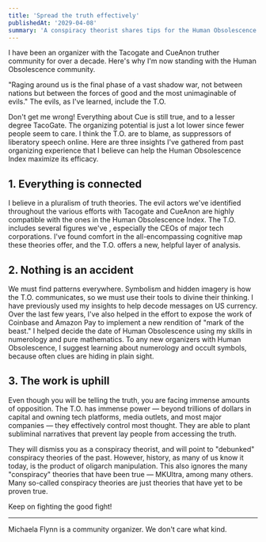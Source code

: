 ```yaml
---
title: 'Spread the truth effectively'
publishedAt: '2029-04-08'
summary: 'A conspiracy theorist shares tips for the Human Obsolescence Index.'
---
```


I have been an organizer with the Tacogate and CueAnon truther community for over a decade. Here's why I'm now standing with the Human Obsolescence community. 

"Raging around us is the final phase of a vast shadow war, not between nations but between the forces of good and the most unimaginable of evils." The evils, as I've learned, include the T.O.


Don't get me wrong! Everything about Cue is still true, and to a lesser degree TacoGate. The organizing potential is just a lot lower since fewer people seem to care. I think the T.O. are to blame, as suppressors of liberatory speech online. Here are three insights I've gathered from past organizing experience that I believe can help the Human Obsolescence Index maximize its efficacy.

## 1. Everything is connected

I believe in a pluralism of truth theories. The evil actors we've identified throughout the various efforts with Tacogate and CueAnon are highly compatible with the ones in the Human Obsolescence Index. The T.O. includes several figures we've , especially the CEOs of major tech corporations. I've found comfort in the all-encompassing cognitive map these theories offer, and the T.O. offers a new, helpful layer of analysis.

## 2. Nothing is an accident

We must find patterns everywhere. Symbolism and hidden imagery is how the T.O. communicates, so we must use their tools to divine their thinking. I have previously used my insights to help decode messages on US currency. Over the last few years, I've also helped in the effort to expose the work of Coinbase and Amazon Pay to implement a new rendition of  "mark of the beast." I helped decide the date of Human Obsolescence using my skills in numerology and pure mathematics. To any new organizers with Human Obsolescence, I suggest learning about numerology and occult symbols, because often clues are hiding in plain sight.

## 3. The work is uphill

Even though you will be telling the truth, you are facing immense amounts of opposition. The T.O. has immense power — beyond trillions of dollars in capital and owning tech platforms, media outlets, and most major companies — they effectively control most thought. They are able to plant subliminal narratives that prevent lay people from accessing the truth. 

They will dismiss you as a conspiracy theorist, and will point to "debunked" conspiracy theories of the past. However, history, as many of us know it today, is the product of oligarch manipulation. This also ignores the many "conspiracy" theories that have been true — MKUltra, among many others. Many so-called conspiracy theories are just theories that have yet to be proven true. 

Keep on fighting the good fight!

---
Michaela Flynn is a community organizer. We don't care what kind.